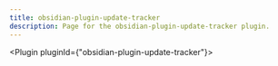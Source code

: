 ---
title: obsidian-plugin-update-tracker
description: Page for the obsidian-plugin-update-tracker plugin.
---


<Plugin pluginId={"obsidian-plugin-update-tracker"}></Plugin>